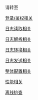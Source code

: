 请转至

[登录/鉴权相关](https://developer.qiniu.com/insight/kb/5363/the-login-authentication-problem)

[日志读取相关](https://developer.qiniu.com/insight/kb/5365/log-read-related)

[日志解析相关](https://developer.qiniu.com/insight/kb/5367/parsing-the-log-related)

[日志转换相关](https://developer.qiniu.com/insight/kb/5368/conversion-log-related)

[日志发送相关](https://developer.qiniu.com/insight/kb/5366/log-send-relevant)

[整体配置相关](https://developer.qiniu.com/insight/kb/5364/configuration-related)

[性能相关](https://developer.qiniu.com/insight/kb/5369/logkit-pro-performance-related)

[离线排查](https://developer.qiniu.com/insight/kb/5370/logkit-pro-agent-offline)
